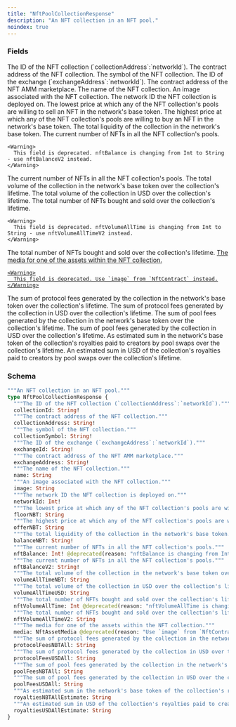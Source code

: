 ```yaml
---
title: "NftPoolCollectionResponse"
description: "An NFT collection in an NFT pool."
noindex: true
---
```


### Fields

<ResponseField name="collectionId" type="String!" required>
  The ID of the NFT collection (`collectionAddress`:`networkId`).
</ResponseField>

<ResponseField name="collectionAddress" type="String!" required>
  The contract address of the NFT collection.
</ResponseField>

<ResponseField name="collectionSymbol" type="String!" required>
  The symbol of the NFT collection.
</ResponseField>

<ResponseField name="exchangeId" type="String!" required>
  The ID of the exchange (`exchangeAddress`:`networkId`).
</ResponseField>

<ResponseField name="exchangeAddress" type="String!" required>
  The contract address of the NFT AMM marketplace.
</ResponseField>

<ResponseField name="name" type="String">
  The name of the NFT collection.
</ResponseField>

<ResponseField name="image" type="String">
  An image associated with the NFT collection.
</ResponseField>

<ResponseField name="networkId" type="Int!" required>
  The network ID the NFT collection is deployed on.
</ResponseField>

<ResponseField name="floorNBT" type="String">
  The lowest price at which any of the NFT collection's pools are willing to sell an NFT in the network's base token.
</ResponseField>

<ResponseField name="offerNBT" type="String">
  The highest price at which any of the NFT collection's pools are willing to buy an NFT in the network's base token.
</ResponseField>

<ResponseField name="balanceNBT" type="String!" required>
  The total liquidity of the collection in the network's base token.
</ResponseField>

<ResponseField name="nftBalance" type="Int!" required>
  The current number of NFTs in all the NFT collection's pools.
    
    <Warning>
      This field is deprecated. nftBalance is changing from Int to String - use nftBalanceV2 instead.
    </Warning>
</ResponseField>

<ResponseField name="nftBalanceV2" type="String!" required>
  The current number of NFTs in all the NFT collection's pools.
</ResponseField>

<ResponseField name="volumeAllTimeNBT" type="String">
  The total volume of the collection in the network's base token over the collection's lifetime.
</ResponseField>

<ResponseField name="volumeAllTimeUSD" type="String">
  The total volume of the collection in USD over the collection's lifetime.
</ResponseField>

<ResponseField name="nftVolumeAllTime" type="Int">
  The total number of NFTs bought and sold over the collection's lifetime.
    
    <Warning>
      This field is deprecated. nftVolumeAllTime is changing from Int to String - use nftVolumeAllTimeV2 instead.
    </Warning>
</ResponseField>

<ResponseField name="nftVolumeAllTimeV2" type="String">
  The total number of NFTs bought and sold over the collection's lifetime.
</ResponseField>

<a href="/api-reference/types/nftassetmedia">
  <ResponseField name="media" type="NftAssetMedia">
    The media for one of the assets within the NFT collection.
    
    <Warning>
      This field is deprecated. Use `image` from `NftContract` instead.
    </Warning>
  </ResponseField>
</a>

<ResponseField name="protocolFeesNBTAll" type="String">
  The sum of protocol fees generated by the collection in the network's base token over the collection's lifetime.
</ResponseField>

<ResponseField name="protocolFeesUSDAll" type="String">
  The sum of protocol fees generated by the collection in USD over the collection's lifetime.
</ResponseField>

<ResponseField name="poolFeesNBTAll" type="String">
  The sum of pool fees generated by the collection in the network's base token over the collection's lifetime.
</ResponseField>

<ResponseField name="poolFeesUSDAll" type="String">
  The sum of pool fees generated by the collection in USD over the collection's lifetime.
</ResponseField>

<ResponseField name="royaltiesNBTAllEstimate" type="String">
  As estimated sum in the network's base token of the collection's royalties paid to creators by pool swaps over the collection's lifetime.
</ResponseField>

<ResponseField name="royaltiesUSDAllEstimate" type="String">
  An estimated sum in USD of the collection's royalties paid to creators by pool swaps over the collection's lifetime.
</ResponseField>

### Schema


```graphql 
"""An NFT collection in an NFT pool."""
type NftPoolCollectionResponse {
  """The ID of the NFT collection (`collectionAddress`:`networkId`)."""
  collectionId: String!
  """The contract address of the NFT collection."""
  collectionAddress: String!
  """The symbol of the NFT collection."""
  collectionSymbol: String!
  """The ID of the exchange (`exchangeAddress`:`networkId`)."""
  exchangeId: String!
  """The contract address of the NFT AMM marketplace."""
  exchangeAddress: String!
  """The name of the NFT collection."""
  name: String
  """An image associated with the NFT collection."""
  image: String
  """The network ID the NFT collection is deployed on."""
  networkId: Int!
  """The lowest price at which any of the NFT collection's pools are willing to sell an NFT in the network's base token."""
  floorNBT: String
  """The highest price at which any of the NFT collection's pools are willing to buy an NFT in the network's base token."""
  offerNBT: String
  """The total liquidity of the collection in the network's base token."""
  balanceNBT: String!
  """The current number of NFTs in all the NFT collection's pools."""
  nftBalance: Int! @deprecated(reason: "nftBalance is changing from Int to String - use nftBalanceV2 instead.")
  """The current number of NFTs in all the NFT collection's pools."""
  nftBalanceV2: String!
  """The total volume of the collection in the network's base token over the collection's lifetime."""
  volumeAllTimeNBT: String
  """The total volume of the collection in USD over the collection's lifetime."""
  volumeAllTimeUSD: String
  """The total number of NFTs bought and sold over the collection's lifetime."""
  nftVolumeAllTime: Int @deprecated(reason: "nftVolumeAllTime is changing from Int to String - use nftVolumeAllTimeV2 instead.")
  """The total number of NFTs bought and sold over the collection's lifetime."""
  nftVolumeAllTimeV2: String
  """The media for one of the assets within the NFT collection."""
  media: NftAssetMedia @deprecated(reason: "Use `image` from `NftContract` instead.")
  """The sum of protocol fees generated by the collection in the network's base token over the collection's lifetime."""
  protocolFeesNBTAll: String
  """The sum of protocol fees generated by the collection in USD over the collection's lifetime."""
  protocolFeesUSDAll: String
  """The sum of pool fees generated by the collection in the network's base token over the collection's lifetime."""
  poolFeesNBTAll: String
  """The sum of pool fees generated by the collection in USD over the collection's lifetime."""
  poolFeesUSDAll: String
  """As estimated sum in the network's base token of the collection's royalties paid to creators by pool swaps over the collection's lifetime."""
  royaltiesNBTAllEstimate: String
  """An estimated sum in USD of the collection's royalties paid to creators by pool swaps over the collection's lifetime."""
  royaltiesUSDAllEstimate: String
}
```
